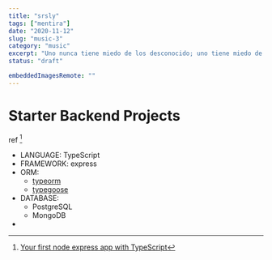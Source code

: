 ```yaml
---
title: "srsly"
tags: ["mentira"]
date: "2020-11-12"
slug: "music-3"
category: "music"
excerpt: "Uno nunca tiene miedo de los desconocido; uno tiene miedo de lo conocido llegando a su fin"
status: "draft"

embeddedImagesRemote: ""
---
```


# Starter Backend Projects

ref [^footnote]

- LANGUAGE: TypeScript
- FRAMEWORK: express
- ORM:
  - [typeorm](https://typeorm.io/)
  - [typegoose](https://typegoose.github.io/typegoose/)
- DATABASE:
  - PostgreSQL
  - MongoDB
-

[^footnote]: [Your first node express app with TypeScript](https://typeofnan.dev/your-first-node-express-app-with-typescript/)
